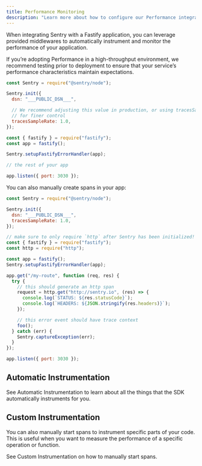 ```yaml
---
title: Performance Monitoring
description: "Learn more about how to configure our Performance integrations to get the best experience out of it."
---
```


When integrating Sentry with a Fastify application, you can leverage provided middlewares to automatically instrument and monitor the performance of your application.

<Note>

If you’re adopting Performance in a high-throughput environment, we recommend testing prior to deployment to ensure that your service’s performance characteristics maintain expectations.

</Note>

<SignInNote />

```javascript
const Sentry = require("@sentry/node");

Sentry.init({
  dsn: "___PUBLIC_DSN___",

  // We recommend adjusting this value in production, or using tracesSampler
  // for finer control
  tracesSampleRate: 1.0,
});

const { fastify } = require("fastify");
const app = fastify();

Sentry.setupFastifyErrorHandler(app);

// the rest of your app

app.listen({ port: 3030 });
```

You can also manually create spans in your app:

```javascript
const Sentry = require("@sentry/node");

Sentry.init({
  dsn: "___PUBLIC_DSN___",
  tracesSampleRate: 1.0,
});

// make sure to only require `http` after Sentry has been initialized!
const { fastify } = require("fastify");
const http = require("http");

const app = fastify();
Sentry.setupFastifyErrorHandler(app);

app.get("/my-route", function (req, res) {
  try {
    // this should generate an http span
    request = http.get("http://sentry.io", (res) => {
      console.log(`STATUS: ${res.statusCode}`);
      console.log(`HEADERS: ${JSON.stringify(res.headers)}`);
    });

    // this error event should have trace context
    foo();
  } catch (err) {
    Sentry.captureException(err);
  }
});

app.listen({ port: 3030 });
```

## Automatic Instrumentation

See <PlatformLink to="/performance/instrumentation/automatic-instrumentation">Automatic Instrumentation</PlatformLink> to learn about all the things that the SDK automatically instruments for you.

## Custom Instrumentation

You can also manually start spans to instrument specific parts of your code. This is useful when you want to measure the performance of a specific operation or function.

See <PlatformLink to="/performance/instrumentation/custom-instrumentation">Custom Instrumentation</PlatformLink> on how to manually start spans.
